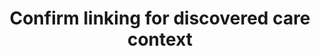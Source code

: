 ---
openapi: post /abdm/v1/care-contexts/discover/link/confirm
title: Confirm linking for discovered care context
---
